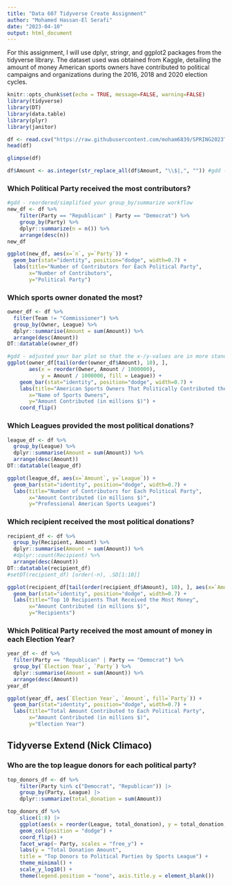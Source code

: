 ```yaml
---
title: "Data 607 Tidyverse Create Assignment"
author: "Mohamed Hassan-El Serafi"
date: "2023-04-10"
output: html_document
---
```


For this assignment, I will use dplyr, stringr, and ggplot2 packages from the tidyverse library. The dataset used was obtained from Kaggle, detailing the amount of money American sports owners have contributed to political campaigns and organizations during the 2016, 2018 and 2020 election cycles.

```r
knitr::opts_chunk$set(echo = TRUE, message=FALSE, warning=FALSE)
library(tidyverse)
library(DT)
library(data.table)
library(plyr)
library(janitor)
```


```r
df <- read.csv("https://raw.githubusercontent.com/moham6839/SPRING2023TIDYVERSE/main/sports-political-donations.csv", check.names = FALSE)
head(df)
```
```r
glimpse(df)
```

```r
df$Amount <- as.integer(str_replace_all(df$Amount, "\\$|,", "")) #gdd - combined your string replacements and class coercion into one line
```

### Which Political Party received the most contributors?

```r
#gdd - reordered/simplified your group_by/summarize workflow
new_df <- df %>%
    filter(Party == "Republican" | Party == "Democrat") %>%
    group_by(Party) %>% 
    dplyr::summarize(n = n()) %>% 
    arrange(desc(n))
new_df

```

```r
ggplot(new_df, aes(x=`n`, y=`Party`)) +
  geom_bar(stat="identity", position="dodge", width=0.7) + 
  labs(title="Number of Contributors for Each Political Party",
       x="Number of Contributors",
       y="Political Party") 
```


### Which sports owner donated the most?

```r
owner_df <- df %>%
  filter(Team != "Commissioner") %>%
  group_by(Owner, League) %>%
  dplyr::summarise(Amount = sum(Amount)) %>%
  arrange(desc(Amount)) 
DT::datatable(owner_df)
```

```r
#gdd - adjusted your bar plot so that the x-/y-values are in more standard positions (i.e. the x is a category, and the y is numeric), your bars are sorted, and then the coords are flipped so you still achieve what you wanted visually: a horizontal bar plot. This is better than setting the y-value as a category and the x-value as numeric and not doing the coord flip, as it's easy to get confused when you do it that way. Also updated your Amounts since you wanted them to represent millions of dollars, not dollars.
ggplot(owner_df[tail(order(owner_df$Amount), 10), ],
       aes(x = reorder(Owner, Amount / 1000000),
           y = Amount / 1000000, fill = League)) +
    geom_bar(stat="identity", position="dodge", width=0.7) + 
    labs(title="American Sports Owners That Politically Contributed the Most Money",
       x="Name of Sports Owners",
       y="Amount Contributed (in millions $)") +
    coord_flip()
```



### Which Leagues provided the most political donations?


```r
league_df <- df %>%
  group_by(League) %>%
  dplyr::summarise(Amount = sum(Amount)) %>%
  arrange(desc(Amount))
DT::datatable(league_df)
```

```r
ggplot(league_df, aes(x=`Amount`, y=`League`)) +
  geom_bar(stat="identity", position="dodge", width=0.7) + 
  labs(title="Number of Contributors for Each Political Party",
       x="Amount Contributed (in millions $)",
       y="Professional American Sports Leagues") 
```




### Which recipient received the most political donations?



```r
recipient_df <- df %>%
  group_by(Recipient, Amount) %>%
  dplyr::summarise(Amount = sum(Amount)) %>%
  #dplyr::count(Recipient) %>% 
  arrange(desc(Amount)) 
DT::datatable(recipient_df)
#setDT(recipient_df) [order(-n), .SD[1:10]]
```



```r
ggplot(recipient_df[tail(order(recipient_df$Amount), 10), ], aes(x=`Amount`, y=`Recipient`)) +
  geom_bar(stat="identity", position="dodge", width=0.7) + 
  labs(title="Top 10 Recipients That Received the Most Money",
       x="Amount Contributed (in millions $)",
       y="Recipients") 
```





### Which Political Party received the most amount of money in each Election Year?

```r
year_df <- df %>%
  filter(Party == "Republican" | Party == "Democrat") %>%
  group_by(`Election Year`, `Party`) %>%
  dplyr::summarise(Amount = sum(Amount)) %>%
  arrange(desc(Amount))
year_df
```

```r
ggplot(year_df, aes(`Election Year`, `Amount`, fill=`Party`)) +
  geom_bar(stat="identity", position="dodge", width=0.7) +
  labs(title="Total Amount Contributed to Each Political Party",
       x="Amount Contributed (in millions $)",
       y="Election Year")
```

## Tidyverse Extend (Nick Climaco)

### Who are the top league donors for each political party?

```r
top_donors_df <- df %>%
    filter(Party %in% c("Democrat", "Republican")) |> 
    group_by(Party, League) |> 
    dplyr::summarize(total_donation = sum(Amount))
```

```r
top_donors_df %>%
    slice(1:8) |> 
    ggplot(aes(x = reorder(League, total_donation), y = total_donation, fill = Party)) +
    geom_col(position = "dodge") +
    coord_flip() +
    facet_wrap(~ Party, scales = "free_y") +
    labs(y = "Total Donation Amount",
    title = "Top Donors to Political Parties by Sports League") +
    theme_minimal() +
    scale_y_log10() +
    theme(legend.position = "none", axis.title.y = element_blank()) 
```

